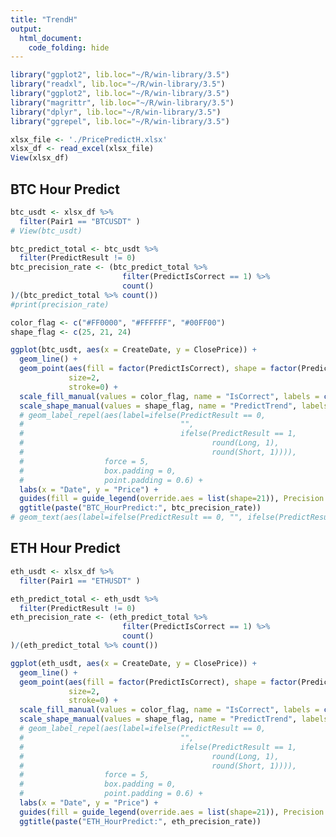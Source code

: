 ```yaml
---
title: "TrendH"
output: 
  html_document:
    code_folding: hide
---
```


```r
library("ggplot2", lib.loc="~/R/win-library/3.5")
library("readxl", lib.loc="~/R/win-library/3.5")
library("ggplot2", lib.loc="~/R/win-library/3.5")
library("magrittr", lib.loc="~/R/win-library/3.5")
library("dplyr", lib.loc="~/R/win-library/3.5")
library("ggrepel", lib.loc="~/R/win-library/3.5")

xlsx_file <- './PricePredictH.xlsx'
xlsx_df <- read_excel(xlsx_file)
View(xlsx_df)
```

## BTC Hour Predict
```r

btc_usdt <- xlsx_df %>% 
  filter(Pair1 == "BTCUSDT" )
# View(btc_usdt)

btc_predict_total <- btc_usdt %>% 
  filter(PredictResult != 0)
btc_precision_rate <- (btc_predict_total %>% 
                         filter(PredictIsCorrect == 1) %>% 
                         count()
)/(btc_predict_total %>% count())
#print(precision_rate)

color_flag <- c("#FF0000", "#FFFFFF", "#00FF00")
shape_flag <- c(25, 21, 24)

ggplot(btc_usdt, aes(x = CreateDate, y = ClosePrice)) +
  geom_line() +
  geom_point(aes(fill = factor(PredictIsCorrect), shape = factor(PredictResult)), 
             size=2,
             stroke=0) +
  scale_fill_manual(values = color_flag, name = "IsCorrect", labels = c('Wrong', 'Unknow', 'Correct')) +
  scale_shape_manual(values = shape_flag, name = "PredictTrend", labels = c('Down', 'Unknow', 'Up')) +
  # geom_label_repel(aes(label=ifelse(PredictResult == 0, 
  #                                   "", 
  #                                   ifelse(PredictResult == 1, 
  #                                          round(Long, 1), 
  #                                          round(Short, 1)))),
  #                  force = 5,
  #                  box.padding = 0,
  #                  point.padding = 0.6) +
  labs(x = "Date", y = "Price") +
  guides(fill = guide_legend(override.aes = list(shape=21)), Precision = guide_legend(title = "Precision")) +
  ggtitle(paste("BTC_HourPredict:", btc_precision_rate))
# geom_text(aes(label=ifelse(PredictResult == 0, "", ifelse(PredictResult == 1, Long, Short))), hjust=0, vjust=-2, size=3) +

```

## ETH Hour Predict
```r
eth_usdt <- xlsx_df %>%
  filter(Pair1 == "ETHUSDT" )

eth_predict_total <- eth_usdt %>% 
  filter(PredictResult != 0)
eth_precision_rate <- (eth_predict_total %>% 
                         filter(PredictIsCorrect == 1) %>% 
                         count()
)/(eth_predict_total %>% count())

ggplot(eth_usdt, aes(x = CreateDate, y = ClosePrice)) +
  geom_line() +
  geom_point(aes(fill = factor(PredictIsCorrect), shape = factor(PredictResult)), 
             size=2,
             stroke=0) +
  scale_fill_manual(values = color_flag, name = "IsCorrect", labels = c('Wrong', 'Unknow', 'Correct')) +
  scale_shape_manual(values = shape_flag, name = "PredictTrend", labels = c('Down', 'Unknow', 'Up')) +
  # geom_label_repel(aes(label=ifelse(PredictResult == 0, 
  #                                   "", 
  #                                   ifelse(PredictResult == 1, 
  #                                          round(Long, 1), 
  #                                          round(Short, 1)))),
  #                  force = 5,
  #                  box.padding = 0,
  #                  point.padding = 0.6) +
  labs(x = "Date", y = "Price") +
  guides(fill = guide_legend(override.aes = list(shape=21)), Precision = guide_legend(title = "Precision")) +
  ggtitle(paste("ETH_HourPredict:", eth_precision_rate))
```